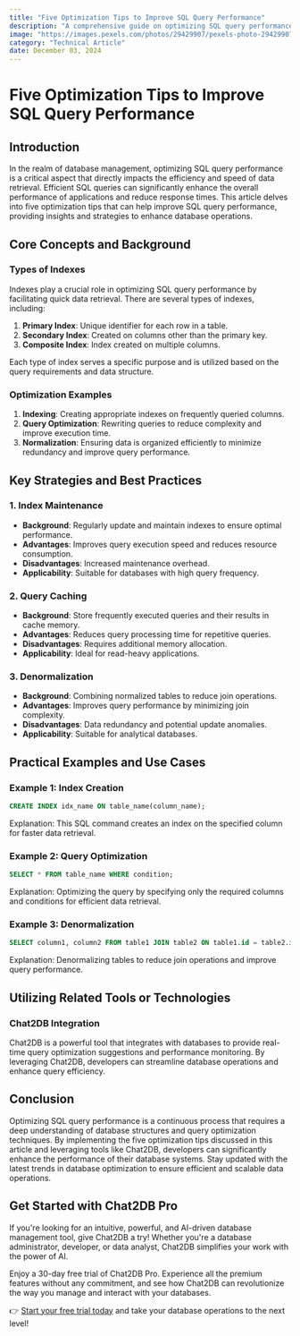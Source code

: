 ```yaml
---
title: "Five Optimization Tips to Improve SQL Query Performance"
description: "A comprehensive guide on optimizing SQL query performance with five key tips and strategies."
image: "https://images.pexels.com/photos/29429907/pexels-photo-29429907.jpeg?auto=compress&cs=tinysrgb&dpr=1&w=500"
category: "Technical Article"
date: December 03, 2024
---
```


# Five Optimization Tips to Improve SQL Query Performance

## Introduction

In the realm of database management, optimizing SQL query performance is a critical aspect that directly impacts the efficiency and speed of data retrieval. Efficient SQL queries can significantly enhance the overall performance of applications and reduce response times. This article delves into five optimization tips that can help improve SQL query performance, providing insights and strategies to enhance database operations.

## Core Concepts and Background

### Types of Indexes

Indexes play a crucial role in optimizing SQL query performance by facilitating quick data retrieval. There are several types of indexes, including:

1. **Primary Index**: Unique identifier for each row in a table.
2. **Secondary Index**: Created on columns other than the primary key.
3. **Composite Index**: Index created on multiple columns.

Each type of index serves a specific purpose and is utilized based on the query requirements and data structure.

### Optimization Examples

1. **Indexing**: Creating appropriate indexes on frequently queried columns.
2. **Query Optimization**: Rewriting queries to reduce complexity and improve execution time.
3. **Normalization**: Ensuring data is organized efficiently to minimize redundancy and improve query performance.

## Key Strategies and Best Practices

### 1. Index Maintenance

- **Background**: Regularly update and maintain indexes to ensure optimal performance.
- **Advantages**: Improves query execution speed and reduces resource consumption.
- **Disadvantages**: Increased maintenance overhead.
- **Applicability**: Suitable for databases with high query frequency.

### 2. Query Caching

- **Background**: Store frequently executed queries and their results in cache memory.
- **Advantages**: Reduces query processing time for repetitive queries.
- **Disadvantages**: Requires additional memory allocation.
- **Applicability**: Ideal for read-heavy applications.

### 3. Denormalization

- **Background**: Combining normalized tables to reduce join operations.
- **Advantages**: Improves query performance by minimizing join complexity.
- **Disadvantages**: Data redundancy and potential update anomalies.
- **Applicability**: Suitable for analytical databases.

## Practical Examples and Use Cases

### Example 1: Index Creation

```sql
CREATE INDEX idx_name ON table_name(column_name);
```

Explanation: This SQL command creates an index on the specified column for faster data retrieval.

### Example 2: Query Optimization

```sql
SELECT * FROM table_name WHERE condition;
```

Explanation: Optimizing the query by specifying only the required columns and conditions for efficient data retrieval.

### Example 3: Denormalization

```sql
SELECT column1, column2 FROM table1 JOIN table2 ON table1.id = table2.id;
```

Explanation: Denormalizing tables to reduce join operations and improve query performance.

## Utilizing Related Tools or Technologies

### Chat2DB Integration

Chat2DB is a powerful tool that integrates with databases to provide real-time query optimization suggestions and performance monitoring. By leveraging Chat2DB, developers can streamline database operations and enhance query efficiency.

## Conclusion

Optimizing SQL query performance is a continuous process that requires a deep understanding of database structures and query optimization techniques. By implementing the five optimization tips discussed in this article and leveraging tools like Chat2DB, developers can significantly enhance the performance of their database systems. Stay updated with the latest trends in database optimization to ensure efficient and scalable data operations.


## Get Started with Chat2DB Pro

If you're looking for an intuitive, powerful, and AI-driven database management tool, give Chat2DB a try! Whether you're a database administrator, developer, or data analyst, Chat2DB simplifies your work with the power of AI.

Enjoy a 30-day free trial of Chat2DB Pro. Experience all the premium features without any commitment, and see how Chat2DB can revolutionize the way you manage and interact with your databases.

👉 [Start your free trial today](https://chat2db.ai/pricing) and take your database operations to the next level!

